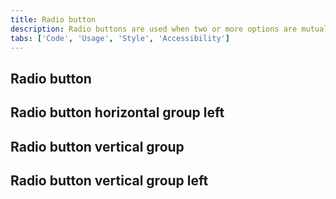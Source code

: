 ```yaml
---
title: Radio button
description: Radio buttons are used when two or more options are mutually exclusive, meaning the user must select only one option.
tabs: ['Code', 'Usage', 'Style', 'Accessibility']
---
```


## Radio button

<ComponentCode
  name="Radio button"
  component="radio-button"
  variation="radio-button"
  hasReactVersion="radiobutton--default"
  hasVueVersion="radiobutton--default"
  hasAngularVersion="?path=/story/radio--basic"
  codepen="MRyjOR"></ComponentCode>

## Radio button horizontal group left

<ComponentCode
  name="Radio button horizontal group left"
  component="radio-button"
  variation="radio-button--horizontal-left"
  hasReactVersion="radiobuttongroup--default"
  hasVueVersion="radiobutton--default&knob-label%20left=true"
  codepen="qwZaoZ"></ComponentCode>

## Radio button vertical group

<ComponentCode
  name="Radio button vertical group"
  component="radio-button"
  variation="radio-button--vertical"
  hasReactVersion="radiobuttongroup--default"
  hasVueVersion="radiobutton--default&knob-vertical=true"
  codepen="BEKLVx"></ComponentCode>

## Radio button vertical group left

<ComponentCode
  name="Radio button vertical group left"
  component="radio-button"
  variation="radio-button--vertical-left"
  hasReactVersion="radiobuttongroup--default"
  hasVueVersion="radiobutton--default&knob-label%20left=true&knob-vertical=true"
  codepen="wZGzxX"></ComponentCode>
